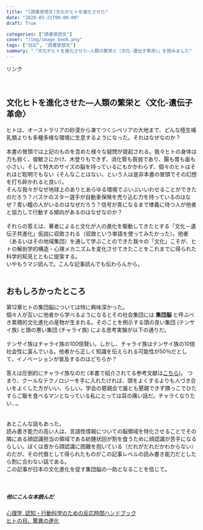 ```yaml
---
title: "[読書感想文]文化がヒトを進化させた"
date: "2020-03-21T00:00:00"
draft: True

categories: ["読書感想文"]
cover: "/img/image_book.png"
tags: ["日記", "読書感想文"]
summary: "「文化がヒトを進化させた―人類の繁栄と〈文化-遺伝子革命〉」を読みました"
---
```


  <!-- START MoshimoAffiliateEasyLink --><script type="text/javascript">(function(b,c,f,g,a,d,e){b.MoshimoAffiliateObject=a;b[a]=b[a]||function(){arguments.currentScript=c.currentScript||c.scripts[c.scripts.length-2];(b[a].q=b[a].q||[]).push(arguments)};c.getElementById(a)||(d=c.createElement(f),d.src=g,d.id=a,e=c.getElementsByTagName("body")[0],e.appendChild(d))})(window,document,"script","//dn.msmstatic.com/site/cardlink/bundle.js","msmaflink");msmaflink({"n":"文化がヒトを進化させた―人類の繁栄と〈文化-遺伝子革命〉","b":"","t":"","d":"https:\/\/m.media-amazon.com","c_p":"","p":["\/images\/I\/41fFiLZMtyL.jpg"],"u":{"u":"https:\/\/www.amazon.co.jp\/dp\/4826902115","t":"amazon","r_v":""},"aid":{"amazon":"1842760","rakuten":"1824263","yahoo":"1845435"},"eid":"tscCV","s":"s"});</script><div id="msmaflink-tscCV">リンク</div><!-- MoshimoAffiliateEasyLink END -->
  　
  
## 文化ヒトを進化させた―人類の繁栄と〈文化-遺伝子革命〉
  ヒトは、オーストラリアの砂漠から凍てつくシベリアの大地まで、どんな陸生哺乳類よりも多種多様な環境に生息するようになった。それはなぜなのか？
  <br>
  <br>
  本書の冒頭では上記のものを含めた様々な疑問が提起される。我々ヒトの身体は力も弱く、俊敏さにかけ、木登りもできず、消化管も貧弱であり、腸も胃も歯も小さい。そして特大のサイズの脳を持っているにもかかわらず、個々のヒトはそれほど聡明でもない（そんなことはない、という人は是非本書の冒頭でその幻想を打ち砕かれると良い）。
  <br>そんな我々がなぜ地球上のありとあらゆる環境でぶいぶいいわせることができたのだろう？バスケのスター選手が自動車保険を売り込む力を持っているのはなぜ？青い瞳の人がいるのはなぜだろう？信号が青になるまで律義に待つ人が他者と協力して行動する傾向があるのはなぜなのか？
  <br><br>
  それらの答えは、著者によると文化が人の進化を駆動してきたとする「文化－遺伝子共進化」仮説に収斂される（収斂という単語を使ってみたかった）。他者（あるいはその地域集団）を通して学ぶことのできた我々の「文化」こそが、ヒトの解剖学的構造・心理メカニズムを変化させてきたことをこれまでに得られた科学的知見とともに提案する。
  <br>いやもうマジ読んで。こんな記事読んでも伝わらんから。<br>
  <br>
  
## おもしろかったところ  
  
  第12章ヒトの集団脳については特に興味深かった。<br>
個々人が互いに他者から学べるようになるとその社会集団には **集団脳** と呼ぶべき累積的文化進化の産物が生まれる。そのことを例示する頭の良い集団 (テンサイ族) と頭の悪い集団 (チャライ族) による思考実験が以下の通りだ。<br><br>
テンサイ族はチャライ族の100倍賢い。しかし、チャライ族はテンサイ族の10倍社会性に富んでいる。他者から正しく知識を伝えられる可能性が50％だとして、イノベーションが普及するのはどちらか？<br><br>
答えは圧倒的にチャライ族なのだ (本書で紹介されてる参考文献は[こちら]( https://henrich.fas.harvard.edu/files/henrich/files/henrich_2009-2.pdf))。
つまり、クールなテクノロジーを手に入れたければ、頭をよくするよりも人づき合いをよくした方がいい、らしい。学会の懇親会で誰とも懇親できず隅っこでひたすらご飯を食べるマンとなっている私にとっては耳の痛い話だ。チャラくなりたい…。<br>
<br>
<br>
あとこんな話もあった。<br>
読み書き能力の高い人は、言語性情報についての脳領域を特化させることでその隣にある顔認識担当の領域である紡錘状回が割を食うために顔認識が苦手になるらしい。ぼくは昔から顔認識に困難を抱いている（だれがだれだかわからない）のだが、その代償として得られたものがこの記事レベルの読み書き能力だとしたら割に合わない話である。<br>この記事が日本の文化進化を促す集団脳の一助となることを信じて。<br><br><br>

##### 他にこんな本読んだ
[心理学, 認知・行動科学のための反応時間ハンドブック]( https://susishushi.github.io/my_blog/post/rt/)
  <br>
[ヒトの目、驚異の進化](https://susishushi.github.io/my_blog/post/visual_revo/)